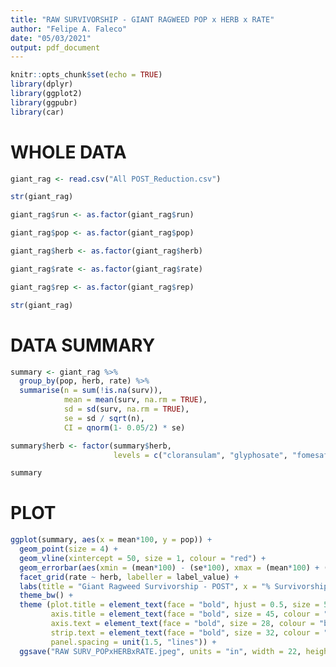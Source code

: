 ```yaml
---
title: "RAW SURVIVORSHIP - GIANT RAGWEED POP x HERB x RATE"
author: "Felipe A. Faleco"
date: "05/03/2021"
output: pdf_document
---
```


```r

knitr::opts_chunk$set(echo = TRUE)
library(dplyr)
library(ggplot2)
library(ggpubr)
library(car)

```


# WHOLE DATA

```r

giant_rag <- read.csv("All POST_Reduction.csv")

str(giant_rag)

giant_rag$run <- as.factor(giant_rag$run)

giant_rag$pop <- as.factor(giant_rag$pop)

giant_rag$herb <- as.factor(giant_rag$herb)

giant_rag$rate <- as.factor(giant_rag$rate)

giant_rag$rep <- as.factor(giant_rag$rep)

str(giant_rag)

```


# DATA SUMMARY

```r

summary <- giant_rag %>% 
  group_by(pop, herb, rate) %>% 
  summarise(n = sum(!is.na(surv)), 
            mean = mean(surv, na.rm = TRUE), 
            sd = sd(surv, na.rm = TRUE),
            se = sd / sqrt(n),
            CI = qnorm(1- 0.05/2) * se)

summary$herb <- factor(summary$herb,
                       levels = c("cloransulam", "glyphosate", "fomesafen"))

summary

```



# PLOT

```r

ggplot(summary, aes(x = mean*100, y = pop)) + 
  geom_point(size = 4) + 
  geom_vline(xintercept = 50, size = 1, colour = "red") +
  geom_errorbar(aes(xmin = (mean*100) - (se*100), xmax = (mean*100) + (se*100), width = 0.4)) + 
  facet_grid(rate ~ herb, labeller = label_value) +
  labs(title = "Giant Ragweed Survivorship - POST", x = "% Survivorship", y = "Accession") + 
  theme_bw() + 
  theme (plot.title = element_text(face = "bold", hjust = 0.5, size = 50, colour = "darkgreen"), 
         axis.title = element_text(face = "bold", size = 45, colour = "darkgreen"), 
         axis.text = element_text(face = "bold", size = 28, colour = "black"),
         strip.text = element_text(face = "bold", size = 32, colour = "black"),
         panel.spacing = unit(1.5, "lines")) +
  ggsave("RAW SURV_POPxHERBxRATE.jpeg", units = "in", width = 22, height = 15, dpi = 600)

```


